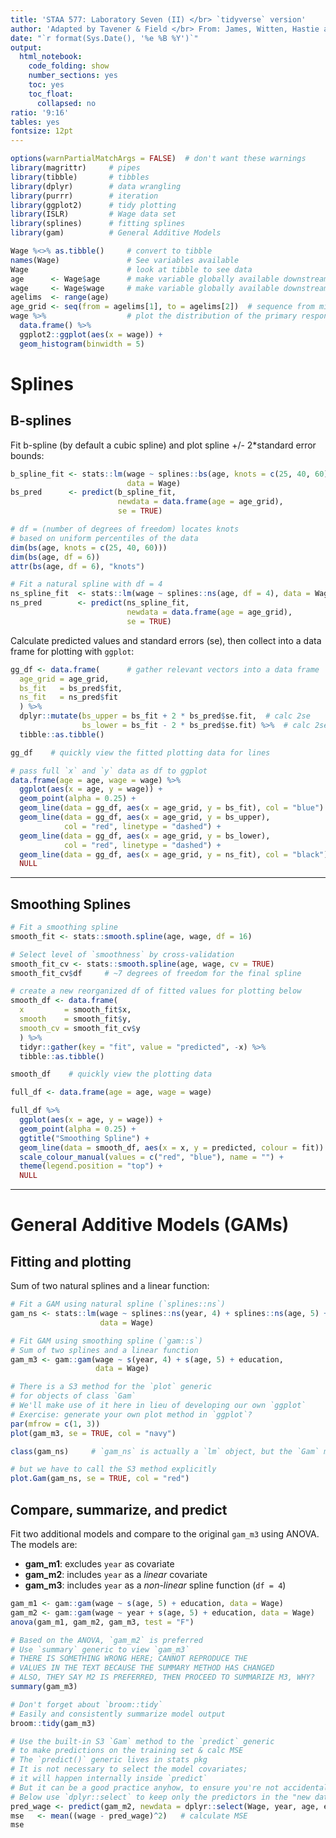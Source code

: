 ```yaml
---
title: 'STAA 577: Laboratory Seven (II) </br> `tidyverse` version'
author: 'Adapted by Tavener & Field </br> From: James, Witten, Hastie and Tibshirani'
date: "`r format(Sys.Date(), '%e %B %Y')`"
output:
  html_notebook: 
    code_folding: show
    number_sections: yes
    toc: yes
    toc_float:
      collapsed: no
ratio: '9:16'
tables: yes
fontsize: 12pt
---
```




```r
options(warnPartialMatchArgs = FALSE)  # don't want these warnings
library(magrittr)     # pipes
library(tibble)       # tibbles
library(dplyr)        # data wrangling
library(purrr)        # iteration
library(ggplot2)      # tidy plotting
library(ISLR)         # Wage data set
library(splines)      # fitting splines
library(gam)          # General Additive Models
```



```r
Wage %<>% as.tibble()     # convert to tibble
names(Wage)               # See variables available
Wage                      # look at tibble to see data
age      <- Wage$age      # make variable globally available downstream
wage     <- Wage$wage     # make variable globally available downstream
agelims  <- range(age)
age_grid <- seq(from = agelims[1], to = agelims[2])  # sequence from min to max
wage %>%                  # plot the distribution of the primary response variable of this lab
  data.frame() %>%
  ggplot2::ggplot(aes(x = wage)) +
  geom_histogram(binwidth = 5)
```

# Splines
## B-splines
Fit b-spline (by default a cubic spline) and plot spline +/- 2*standard
error bounds:

```r
b_spline_fit <- stats::lm(wage ~ splines::bs(age, knots = c(25, 40, 60)),
                          data = Wage)
bs_pred      <- predict(b_spline_fit,
                        newdata = data.frame(age = age_grid),
                        se = TRUE)

# df = (number of degrees of freedom) locates knots 
# based on uniform percentiles of the data
dim(bs(age, knots = c(25, 40, 60)))
dim(bs(age, df = 6))
attr(bs(age, df = 6), "knots")

# Fit a natural spline with df = 4
ns_spline_fit  <- stats::lm(wage ~ splines::ns(age, df = 4), data = Wage)
ns_pred        <- predict(ns_spline_fit,
                          newdata = data.frame(age = age_grid),
                          se = TRUE)
```


Calculate predicted values and standard errors (se), then collect
into a data frame for plotting with `ggplot`:
```r
gg_df <- data.frame(      # gather relevant vectors into a data frame
  age_grid = age_grid,
  bs_fit   = bs_pred$fit,
  ns_fit   = ns_pred$fit
  ) %>% 
  dplyr::mutate(bs_upper = bs_fit + 2 * bs_pred$se.fit,  # calc 2se
                bs_lower = bs_fit - 2 * bs_pred$se.fit) %>%  # calc 2se
  tibble::as.tibble()

gg_df    # quickly view the fitted plotting data for lines

# pass full `x` and `y` data as df to ggplot
data.frame(age = age, wage = wage) %>%
  ggplot(aes(x = age, y = wage)) +
  geom_point(alpha = 0.25) +
  geom_line(data = gg_df, aes(x = age_grid, y = bs_fit), col = "blue") +
  geom_line(data = gg_df, aes(x = age_grid, y = bs_upper),
            col = "red", linetype = "dashed") +
  geom_line(data = gg_df, aes(x = age_grid, y = bs_lower),
            col = "red", linetype = "dashed") +
  geom_line(data = gg_df, aes(x = age_grid, y = ns_fit), col = "black") +
  NULL
```


------------------------


## Smoothing Splines
  
```r
# Fit a smoothing spline
smooth_fit <- stats::smooth.spline(age, wage, df = 16)

# Select level of `smoothness` by cross-validation
smooth_fit_cv <- stats::smooth.spline(age, wage, cv = TRUE)
smooth_fit_cv$df     # ~7 degrees of freedom for the final spline

# create a new reorganized df of fitted values for plotting below
smooth_df <- data.frame(
  x         = smooth_fit$x,
  smooth    = smooth_fit$y,
  smooth_cv = smooth_fit_cv$y
  ) %>% 
  tidyr::gather(key = "fit", value = "predicted", -x) %>% 
  tibble::as.tibble()

smooth_df    # quickly view the plotting data

full_df <- data.frame(age = age, wage = wage)

full_df %>% 
  ggplot(aes(x = age, y = wage)) +
  geom_point(alpha = 0.25) +
  ggtitle("Smoothing Spline") +
  geom_line(data = smooth_df, aes(x = x, y = predicted, colour = fit)) +
  scale_colour_manual(values = c("red", "blue"), name = "") +
  theme(legend.position = "top") +
  NULL
```

--------------------------




# General Additive Models (GAMs)
## Fitting and plotting
Sum of two natural splines and a linear function:

```r
# Fit a GAM using natural spline (`splines::ns`)
gam_ns <- stats::lm(wage ~ splines::ns(year, 4) + splines::ns(age, 5) + education,
                    data = Wage)

# Fit GAM using smoothing spline (`gam::s`)
# Sum of two splines and a linear function
gam_m3 <- gam::gam(wage ~ s(year, 4) + s(age, 5) + education,
                   data = Wage)

# There is a S3 method for the `plot` generic
# for objects of class `Gam`
# We'll make use of it here in lieu of developing our own `ggplot`
# Exercise: generate your own plot method in `ggplot`?
par(mfrow = c(1, 3))
plot(gam_m3, se = TRUE, col = "navy")

class(gam_ns)     # `gam_ns` is actually a `lm` object, but the `Gam` method recognizes it

# but we have to call the S3 method explicitly
plot.Gam(gam_ns, se = TRUE, col = "red")
```



## Compare, summarize, and predict
Fit two additional models and compare to the original `gam_m3` using ANOVA.
The models are:

  * **gam_m1**: excludes `year` as covariate
  * **gam_m2**: includes `year` as a *linear* covariate
  * **gam_m3**: includes `year` as a *non-linear* spline function (`df = 4`)

```r
gam_m1 <- gam::gam(wage ~ s(age, 5) + education, data = Wage)
gam_m2 <- gam::gam(wage ~ year + s(age, 5) + education, data = Wage)
anova(gam_m1, gam_m2, gam_m3, test = "F")

# Based on the ANOVA, `gam_m2` is preferred
# Use `summary` generic to view `gam_m3`
# THERE IS SOMETHING WRONG HERE; CANNOT REPRODUCE THE
# VALUES IN THE TEXT BECAUSE THE SUMMARY METHOD HAS CHANGED
# ALSO, THEY SAY M2 IS PREFERRED, THEN PROCEED TO SUMMARIZE M3, WHY?
summary(gam_m3)

# Don't forget about `broom::tidy` 
# Easily and consistently summarize model output
broom::tidy(gam_m3)

# Use the built-in S3 `Gam` method to the `predict` generic
# to make predictions on the training set & calc MSE
# The `predict()` generic lives in stats pkg
# It is not necessary to select the model covariates;
# it will happen internally inside `predict`
# But it can be a good practice anyhow, to ensure you're not accidentally cheating
# Below use `dplyr::select` to keep only the predictors in the "new data"
pred_wage <- predict(gam_m2, newdata = dplyr::select(Wage, year, age, education))  
mse   <- mean((wage - pred_wage)^2)   # calculate MSE
mse
```
